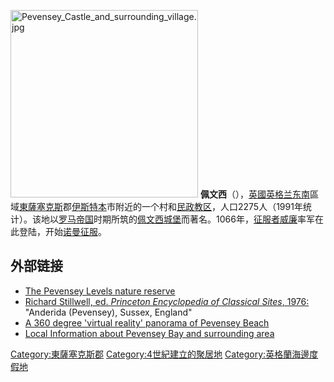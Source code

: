 [[File:Pevensey_Castle_and_surrounding_village.jpg|300px]]
'''佩文西'''（{{lang-en|Pevensey}}），[[英國|英國]][[英格兰|英格兰]][[英格兰东南|东南]]區域[[東薩塞克斯|東薩塞克斯]]郡[[伊斯特本|伊斯特本]]市附近的一个村和[[民政教区|民政教区]]，人口2275人（1991年统计）。该地以[[罗马帝国|罗马帝国]]时期所筑的[[佩文西城堡|佩文西城堡]]而著名。1066年，[[征服者威廉|征服者威廉]]率军在此登陆，开始[[诺曼征服|诺曼征服]]。

==外部链接==
* [https://web.archive.org/web/20041215174203/http://www.naturaldiscovery.co.uk/Discovery%20sheet%20pevensey%20levels.htm The Pevensey Levels nature reserve]
* [http://icarus.umkc.edu/sandbox/perseus/pecs/page.278.a.php Richard Stillwell, ed. ''Princeton Encyclopedia of Classical Sites'', 1976:] "Anderida (Pevensey), Sussex, England"
*[https://web.archive.org/web/20070926235848/http://www.malconet.me.uk/360/Pevensey.htm A 360 degree 'virtual reality' panorama of Pevensey Beach]
*[http://www.pevensey-bay.org.uk Local Information about Pevensey Bay and surrounding area] {{Wayback|url=http://www.pevensey-bay.org.uk/ |date=20200810192521 }}

{{Authority control}}
{{UK-geo-stub}}
{{coord|50|48|N|0|21|E|region:GB_type:city|display=title}}

[[Category:東薩塞克斯郡|Category:東薩塞克斯郡]]
[[Category:4世紀建立的聚居地|Category:4世紀建立的聚居地]]
[[Category:英格蘭海邊度假地|Category:英格蘭海邊度假地]]